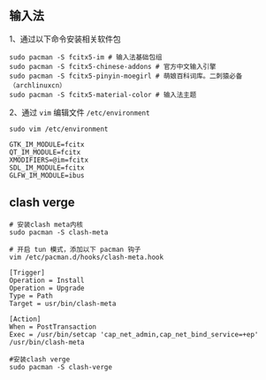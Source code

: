 ## 输入法
1、通过以下命令安装相关软件包

```shell
sudo pacman -S fcitx5-im # 输入法基础包组
sudo pacman -S fcitx5-chinese-addons # 官方中文输入引擎
sudo pacman -S fcitx5-pinyin-moegirl # 萌娘百科词库。二刺猿必备（archlinuxcn）
sudo pacman -S fcitx5-material-color # 输入法主题
```

2、通过 `vim` 编辑文件 `/etc/environment`

```shell
sudo vim /etc/environment

GTK_IM_MODULE=fcitx
QT_IM_MODULE=fcitx
XMODIFIERS=@im=fcitx
SDL_IM_MODULE=fcitx
GLFW_IM_MODULE=ibus
```

## clash verge

```shell
# 安装clash meta内核
sudo pacman -S clash-meta

# 开启 tun 模式，添加以下 pacman 钩子
vim /etc/pacman.d/hooks/clash-meta.hook

[Trigger]
Operation = Install
Operation = Upgrade
Type = Path
Target = usr/bin/clash-meta

[Action]
When = PostTransaction
Exec = /usr/bin/setcap 'cap_net_admin,cap_net_bind_service=+ep' /usr/bin/clash-meta

#安装clash verge
sudo pacman -S clash-verge
```